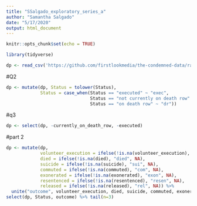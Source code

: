 ```yaml
---
title: "SSalgado_exploratory_series_a"
author: "Samantha Salgado"
date: "5/17/2020"
output: html_document
---
```


```r
knitr::opts_chunk$set(echo = TRUE)
```

```r
library(tidyverse)
```

```r
dp <- read_csv('https://github.com/firstlookmedia/the-condemned-data/raw/master/the-condemed-data.csv')
```

#Q2
```r

dp <- mutate(dp, Status = tolower(Status),
             Status = case_when(Status == "executed" ~ "exec", 
                                Status == "not currently on death row" ~ "ndr",
                                Status == "on death row" ~ "dr"))

```

#q3
```r
dp <- select(dp, -currently_on_death_row, -executed)

```

#part 2
```r
dp <- mutate(dp, 
             volunteer_execution = ifelse(!is.na(volunteer_execution), "v_exec", NA),
             died = ifelse(!is.na(died), "died", NA),
             suicide = ifelse(!is.na(suicide), "sui", NA),
             commuted = ifelse(!is.na(commuted), "com", NA),
             exonerated = ifelse(!is.na(exonerated), "exon", NA),
             resentenced = ifelse(!is.na(resentenced), "resen", NA),
             released = ifelse(!is.na(released), "rel", NA)) %>%
  unite("outcome", volunteer_execution, died, suicide, commuted, exonerated, resentenced, released, na.rm = TRUE, remove = TRUE)
select(dp, Status, outcome) %>% tail(n=3)
```

